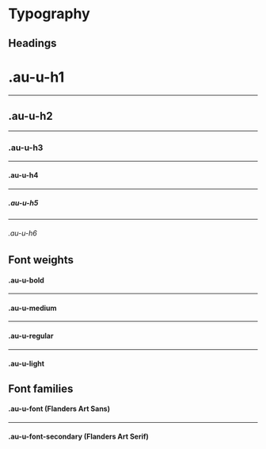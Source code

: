 
<Meta title="Utilities/Typography" />

<style>{`
  .sbdocs-p,
  .sbdocs-ul,
  .sbdocs-li,
  .sbdocs-p code {
    font-weight: 400;
    font-size: 1.6rem;
  }

  .sbdocs-a {
    display: inline-flex;
    align-items: center;
    font-family: var(--au-font);
    transition: color var(--au-transition), text-decoration var(--au-transition);
    font-weight: var(--au-regular);
    text-decoration: underline;
    text-decoration-color: var(--au-blue-300);
    color: var(--au-blue-700);
  }

  .sbdocs-a:visited {
    color: var(--au-blue-700);
  }

  .sbdocs-a:hover,
  .sbdocs-a:focus {
    color: var(--au-blue-800);
    text-decoration-color: var(--au-blue-200);
  }

  .sbdocs-a:focus {
    outline: var(--au-outline);
    outline-offset: var(--au-outline-offset);
  }

  code {
    font-family: courier, monospace;
  }

  .os-content {
    background-color: var(--au-gray-100);
  }

  .sbdocs-h2.au-u-h2 {
    border-bottom: 0;
  }
`}</style>

# Typography

## Headings

<div class="au-o-box au-d-component">
  <h1 class="au-u-h1 au-u-bold">.au-u-h1</h1>
  <hr />
  <h2 class="au-u-h2 au-u-bold">.au-u-h2</h2>
  <hr />
  <h3 class="au-u-h3 au-u-bold">.au-u-h3</h3>
  <hr />
  <h4 class="au-u-h4 au-u-bold">.au-u-h4</h4>
  <hr />
  <h5 class="au-u-h5 au-u-bold">.au-u-h5</h5>
  <hr />
  <h6 class="au-u-h6 au-u-bold">.au-u-h6</h6>
</div>

## Font weights

<div class="au-o-box au-d-component">
  <h4 class="au-u-h4 au-u-bold">.au-u-bold</h4>
  <hr />
  <h4 class="au-u-h4 au-u-medium">.au-u-medium</h4>
  <hr />
  <h4 class="au-u-h4 au-u-regular">.au-u-regular</h4>
  <hr />
  <h4 class="au-u-h4 au-u-light">.au-u-light</h4>
</div>

## Font families

<div class="au-o-box au-d-component">
  <h4 class="au-u-h4">.au-u-font  <span class="au-u-h4 au-u-font">(Flanders Art Sans)</span></h4>
  <hr />
  <h4 class="au-u-h4 au-u-font-secondary">.au-u-font-secondary <span class="au-u-h4 au-u-font">(Flanders Art Serif)</span></h4>
</div>
